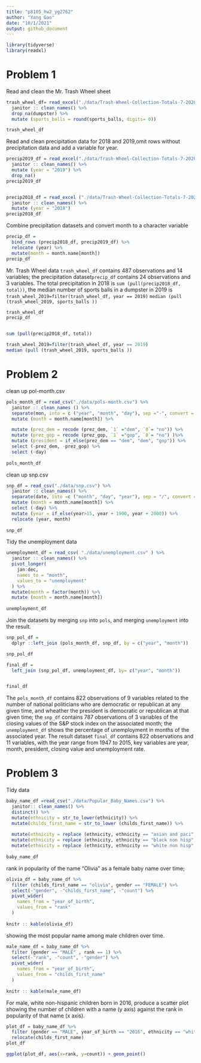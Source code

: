 ```yaml
---
title: "p8105_hw2_yg2762"
author: "Yang Gao"
date: "10/1/2021"
output: github_document
---
```


```r
library(tidyverse)
library(readxl)
```

# Problem 1
Read and clean the Mr. Trash Wheel sheet

```r
trash_wheel_df= read_excel("./data/Trash-Wheel-Collection-Totals-7-2020-2.xlsx", sheet = "Mr. Trash Wheel", range = "A2:N535") %>% 
  janitor :: clean_names() %>% 
  drop_na(dumpster) %>% 
  mutate (sports_balls = round(sports_balls, digits= 0))

trash_wheel_df
```


Read and clean precipitation data for 2018 and 2019,omit rows without precipitation data and add a variable for year.
```r
precip2019_df = read_excel("./data/Trash-Wheel-Collection-Totals-7-2020-2.xlsx", sheet="2019 Precipitation", range = "A2:B14") %>% 
  janitor :: clean_names() %>% 
  mutate (year = "2019") %>% 
  drop_na()
precip2019_df


precip2018_df = read_excel ("./data/Trash-Wheel-Collection-Totals-7-2020-2.xlsx", sheet="2018 Precipitation", range = "A2:B14") %>% 
  janitor :: clean_names() %>% 
  mutate (year = "2018") 
precip2018_df
```

Combine precipitation datasets and convert month to a character variable
```r
precip_df = 
  bind_rows (precip2018_df, precip2019_df) %>% 
  relocate (year) %>% 
  mutate(month = month.name[month])
precip_df
``` 
Mr. Trash Wheel data `trash_wheel_df` contains 487 observations and 14 variables; the precipitation dataset`precip_df` contains 24 observations and 3 variables. The total precipitation in 2018 is `sum (pull(precip2018_df, total))`, the median number of sports balls in a dumpster in 2019 is `trash_wheel_2019=filter(trash_wheel_df, year == 2019)` `median (pull (trash_wheel_2019, sports_balls ))`


```r
trash_wheel_df
precip_df


sum (pull(precip2018_df, total))

trash_wheel_2019=filter(trash_wheel_df, year == 2019)
median (pull (trash_wheel_2019, sports_balls ))

```

# Problem 2
clean up pol-month.csv
```r
pols_month_df = read_csv("./data/pols-month.csv") %>% 
  janitor :: clean_names () %>% 
  separate(mon, into = c ("year", "month", "day"), sep ="-", convert = TRUE )%>% 
  mutate (month = month.name[month]) %>% 

  mutate (prez_dem = recode (prez_dem, `1` ="dem", `0`= "no")) %>% 
  mutate (prez_gop = recode (prez_gop, `1` ="gop", `0`= "no") )%>% 
  mutate (president = if_else(prez_dem == "dem", "dem", "gop")) %>% 
  select (-prez_dem, -prez_gop) %>% 
  select (-day)
 
pols_month_df
```

clean up snp.csv
```r
snp_df = read_csv("./data/snp.csv") %>% 
  janitor :: clean_names() %>% 
  separate(date, into =c ("month", "day", "year"), sep = "/", convert =TRUE) %>% 
  mutate (month = month.name[month]) %>% 
  select (-day) %>% 
  mutate (year = if_else(year>15, year + 1900, year + 2000)) %>% 
  relocate (year, month)
 
snp_df
```

Tidy the unemployment data
```r
unemployment_df = read_csv( "./data/unemployment.csv" ) %>% 
  janitor :: clean_names() %>% 
  pivot_longer(
    jan:dec,
    names_to = "month",
    values_to = "unemployment"
  ) %>% 
  mutate(month = factor(month)) %>% 
  mutate (month = month.name[month])
  
unemployment_df
```

Join the datasets by merging `snp` into `pols`, and merging `unemployment` into the result.
```r
snp_pol_df = 
  dplyr ::left_join (pols_month_df, snp_df, by = c("year", "month"))

snp_pol_df

final_df =
  left_join (snp_pol_df, unemployment_df, by= c("year", "month"))


final_df
```

The `pols_month_df` contains 822 observations of 9 variables related to the number of national politicians who are democratic or republican at any given time, and wheather the president is democratic or republican at that given time; the `snp_df` contains 787 observations of 3 variables of the closing values of the S&P stock index on the associated month; the `unemployment_df` shows the percentage of unemployment in months of the associated year. The result dataset `final_df` contains 822 observations and 11 variables, with the year range from 1947 to 2015, key variables are year, month, president, closing value and unemployment rate. 



# Problem 3
Tidy data
```r
baby_name_df =read_csv("./data/Popular_Baby_Names.csv") %>% 
  janitor:: clean_names() %>% 
  distinct() %>% 
  mutate(ethnicity = str_to_lower(ethnicity)) %>% 
  mutate(childs_first_name = str_to_lower (childs_first_name)) %>% 
  
  mutate(ethnicity = replace (ethnicity, ethnicity == "asian and paci", "asian and pacific islander")) %>% 
  mutate(ethnicity = replace (ethnicity, ethnicity == "black non hisp", "black non hispanic")) %>% 
  mutate(ethnicity = replace (ethnicity, ethnicity == "white non hisp", "white non hispanic"))
  
baby_name_df
```  
  
  
rank in popularity of the name “Olivia” as a female baby name over time;
```r
olivia_df = baby_name_df %>% 
  filter (childs_first_name == "olivia", gender == "FEMALE") %>% 
  select(-"gender", -"childs_first_name", -"count") %>% 
  pivot_wider(
    names_from = "year_of_birth",
    values_from = "rank"
  )
  
knitr :: kable(olivia_df)
```

showing the most popular name among male children over time.
```r
male_name_df = baby_name_df %>% 
  filter (gender == "MALE" , rank == 1) %>% 
  select(-"rank", -"count", -"gender") %>% 
  pivot_wider(
    names_from = "year_of_birth",
    values_from = "childs_first_name"
  )
  
knitr :: kable(male_name_df)
```


For male, white non-hispanic children born in 2016, produce a scatter plot showing the number of children with a name (y axis) against the rank in popularity of that name (x axis).
```r
plot_df = baby_name_df %>% 
  filter (gender == "MALE", year_of_birth == "2016", ethnicity == "white non hispanic") %>% 
  relocate(childs_first_name)
plot_df

```

```r
ggplot(plot_df, aes(x=rank, y=count)) + geom_point()

```


